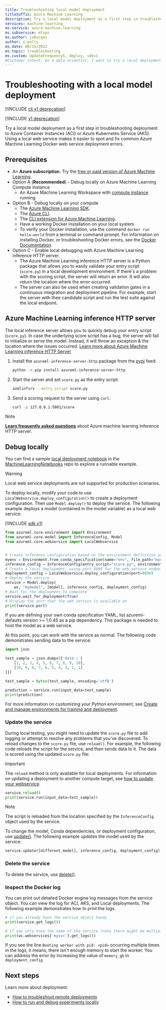```yaml
---
title: Troubleshooting local model deployment
titleSuffix: Azure Machine Learning
description: Try a local model deployment as a first step in troubleshooting model deployment errors.
services: machine-learning
ms.service: azure-machine-learning
ms.subservice: mlops
ms.author: joburges
author: s-polly
ms.date: 08/15/2022
ms.topic: troubleshooting
ms.custom: UpdateFrequency5, deploy, sdkv1
#Customer intent: As a data scientist, I want to try a local deployment so that I can troubleshoot my model deployment problems.
---
```


# Troubleshooting with a local model deployment

[!INCLUDE [cli v1 deprecation](../includes/machine-learning-cli-v1-deprecation.md)]

[!INCLUDE [v1 deprecation](../includes/sdk-v1-deprecation.md)]

Try a local model deployment as a first step in troubleshooting deployment to Azure Container Instances (ACI) or Azure Kubernetes Service (AKS).  Using a local web service makes it easier to spot and fix common Azure Machine Learning Docker web service deployment errors.

## Prerequisites

* An **Azure subscription**. Try the [free or paid version of Azure Machine Learning](https://azure.microsoft.com/free/).
* Option A (**Recommended**) - Debug locally on Azure Machine Learning Compute Instance
   * An Azure Machine Learning Workspace with [compute instance](how-to-deploy-local-container-notebook-vm.md) running
* Option B - Debug locally on your compute
   * The [Azure Machine Learning SDK](/python/api/overview/azure/ml/install).
   * The [Azure CLI](/cli/azure/install-azure-cli).
   * The [CLI extension for Azure Machine Learning](reference-azure-machine-learning-cli.md).
   * Have a working Docker installation on your local system. 
   * To verify your Docker installation, use the command `docker run hello-world` from a terminal or command prompt. For information on installing Docker, or troubleshooting Docker errors, see the [Docker Documentation](https://docs.docker.com/).
* Option C - Enable local debugging with Azure Machine Learning inference HTTP server.
    * The Azure Machine Learning inference HTTP server is a Python package that allows you to easily validate your entry script (`score.py`) in a local development environment. If there's a problem with the scoring script, the server will return an error. It will also return the location where the error occurred.
    * The server can also be used when creating validation gates in a continuous integration and deployment pipeline. For example, start the server with thee candidate script and run the test suite against the local endpoint.

## Azure Machine Learning inference HTTP server

The local inference server allows you to quickly debug your entry script (`score.py`). In case the underlying score script has a bug, the server will fail to initialize or serve the model. Instead, it will throw an exception & the location where the issues occurred. [Learn more about Azure Machine Learning inference HTTP Server](../how-to-inference-server-http.md)

1. Install the `azureml-inference-server-http` package from the [pypi](https://pypi.org/) feed:

    ```bash
    python -m pip install azureml-inference-server-http
    ```

2. Start the server and set `score.py` as the entry script:

    ```bash
    azmlinfsrv --entry_script score.py
    ```

3. Send a scoring request to the server using `curl`:

    ```bash
    curl -p 127.0.0.1:5001/score
    ```
> [!NOTE]
> [**Learn frequently asked questions**](../how-to-inference-server-http.md#frequently-asked-questions) about Azure machine learning Inference HTTP server.

## Debug locally

You can find a sample [local deployment notebook](https://github.com/Azure/MachineLearningNotebooks/tree/master/how-to-use-azureml) in the  [MachineLearningNotebooks](https://github.com/Azure/MachineLearningNotebooks) repo to explore a runnable example.

> [!WARNING]
> Local web service deployments are not supported for production scenarios.

To deploy locally, modify your code to use `LocalWebservice.deploy_configuration()` to create a deployment configuration. Then use `Model.deploy()` to deploy the service. The following example deploys a model (contained in the model variable) as a local web service:

[!INCLUDE [sdk v1](../includes/machine-learning-sdk-v1.md)]

```python
from azureml.core.environment import Environment
from azureml.core.model import InferenceConfig, Model
from azureml.core.webservice import LocalWebservice


# Create inference configuration based on the environment definition and the entry script
myenv = Environment.from_conda_specification(name="env", file_path="myenv.yml")
inference_config = InferenceConfig(entry_script="score.py", environment=myenv)
# Create a local deployment, using port 8890 for the web service endpoint
deployment_config = LocalWebservice.deploy_configuration(port=8890)
# Deploy the service
service = Model.deploy(
    ws, "mymodel", [model], inference_config, deployment_config)
# Wait for the deployment to complete
service.wait_for_deployment(True)
# Display the port that the web service is available on
print(service.port)
```

If you are defining your own conda specification YAML, list azureml-defaults version >= 1.0.45 as a pip dependency. This package is needed to host the model as a web service.

At this point, you can work with the service as normal. The following code demonstrates sending data to the service:

```python
import json

test_sample = json.dumps({'data': [
    [1, 2, 3, 4, 5, 6, 7, 8, 9, 10],
    [10, 9, 8, 7, 6, 5, 4, 3, 2, 1]
]})

test_sample = bytes(test_sample, encoding='utf8')

prediction = service.run(input_data=test_sample)
print(prediction)
```

For more information on customizing your Python environment, see [Create and manage environments for training and deployment](how-to-use-environments.md). 

### Update the service

During local testing, you might need to update the `score.py` file to add logging or attempt to resolve any problems that you've discovered. To reload changes to the `score.py` file, use `reload()`. For example, the following code reloads the script for the service, and then sends data to it. The data is scored using the updated `score.py` file:

> [!IMPORTANT]
> The `reload` method is only available for local deployments. For information on updating a deployment to another compute target, see [how to update your webservice](how-to-deploy-update-web-service.md).

```python
service.reload()
print(service.run(input_data=test_sample))
```

> [!NOTE]
> The script is reloaded from the location specified by the `InferenceConfig` object used by the service.

To change the model, Conda dependencies, or deployment configuration, use [update()](/python/api/azureml-core/azureml.core.webservice%28class%29#update--args-). The following example updates the model used by the service:

```python
service.update([different_model], inference_config, deployment_config)
```

### Delete the service

To delete the service, use [delete()](/python/api/azureml-core/azureml.core.webservice%28class%29#delete--).

### <a id="dockerlog"></a> Inspect the Docker log

You can print out detailed Docker engine log messages from the service object. You can view the log for ACI, AKS, and Local deployments. The following example demonstrates how to print the logs.

```python
# if you already have the service object handy
print(service.get_logs())

# if you only know the name of the service (note there might be multiple services with the same name but different version number)
print(ws.webservices['mysvc'].get_logs())
```

If you see the line `Booting worker with pid: <pid>` occurring multiple times in the logs, it means, there isn't enough memory to start the worker.
You can address the error by increasing the value of `memory_gb` in `deployment_config`

## Next steps

Learn more about deployment:

* [How to troubleshoot remote deployments](how-to-troubleshoot-deployment.md)
* [How to run and debug experiments locally](how-to-debug-visual-studio-code.md)
